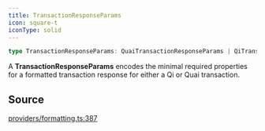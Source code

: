 ```yaml
---
title: TransactionResponseParams
icon: square-t
iconType: solid
---
```


```ts
type TransactionResponseParams: QuaiTransactionResponseParams | QiTransactionResponseParams;
```

A **TransactionResponseParams** encodes the minimal required properties for a formatted transaction response for
either a Qi or Quai transaction.

## Source

[providers/formatting.ts:387](https://github.com/dominant-strategies/quais.js/blob/7bbae919117fc67f50296904afd02c26eb4cfde6/src/providers/formatting.ts#L387)
